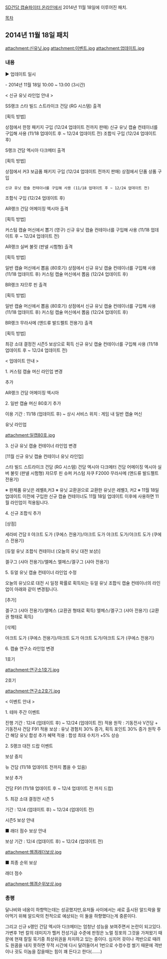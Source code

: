 [[SD건담 캡슐파이터 온라인]]에서 2014년 11월 18일에 이루어진 패치.

[[목차]]

== 2014년 11월 18일 패치 ==

attachment:신유닛.jpg
attachment:이벤트.jpg
attachment:업데이트.jpg

=== 내용 ===


▶ 업데이트 일시

- 2014년 11월 18일 10:00 ~ 13:00 (3시간)


< 신규 유닛 라인업 안내 >

SS랭크 스타 빌드 스트라이크 건담 (RG 시스템) 출격

[획득 방법]

상점에서 한정 패키지 구입 (12/24 업데이트 전까지 판매)
신규 유닛 캡슐 컨테이너를 구입해 사용 (11/18 업데이트 후 ~ 12/24 업데이트 전)
조합식 구입 (12/24 업데이트 후)

S랭크 건담 엑시아 다크메터 출격

[획득 방법]

상점에서 커3 보급품 패키지 구입 (12/24 업데이트 전까지 판매)
상점에서 단품 상품 구입
 신규 유닛 캡슐 컨테이너를 구입해 사용 (11/18 업데이트 후 ~ 12/24 업데이트 전)
조합식 구입 (12/24 업데이트 후)

AR랭크 건담 어메이징 엑시아 출격

[획득 방법]

커스텀 캡슐 머신에서 뽑기 (영구)
신규 유닛 캡슐 컨테이너를 구입해 사용 (11/18 업데이트 후 ~ 12/24 업데이트 전)

AR랭크 실버 불릿 (판넬 시험형) 출격

[획득 방법]

일반 캡슐 머신에서 뽑음 (80호기)
상점에서 신규 유닛 캡슐 컨테이너를 구입해 사용 (11/18 업데이트 후)
커스텀 캡슐 머신에서 뽑음 (12/24 업데이트 후)

BR랭크 쟈므루 핀 출격

[획득 방법]

일반 캡슐 머신에서 뽑음 (80호기)
상점에서 신규 유닛 캡슐 컨테이너를 구입해 사용 (11/18 업데이트 후)
커스텀 캡슐 머신에서 뽑음 (12/24 업데이트 후)

BR랭크 무라사메 (앤드류 발드펠트 전용기)  출격

[획득 방법]

최강 소대 결정전 시즌5 보상으로 획득 
신규 유닛 캡슐 컨테이너를 구입해 사용 (11/18 업데이트 후 ~ 12/24 업데이트 전)


< 업데이트 안내 >

1. 커스텀 캡슐 머신 라인업 변경

추가

AR랭크 건담 어메이징 엑시아  

2. 일반 캡슐 머신 80호기 추가

이용 기간 : 11/18 (업데이트 후) ~ 상시
서비스 위치 : 게임 내 일반 캡슐 머신

유닛 라인업

attachment:일캡80호.jpg

3. 신규 유닛 캡슐 컨테이너 라인업 변경

[11월 신규 유닛 캡슐 컨테이너 유닛 라인업]

스타 빌드 스트라이크 건담 (RG 시스템)         
건담 엑시아 다크메터         
건담 어메이징 엑시아         
실버 불릿 (판넬 시험형)         
쟈므루 핀         
슈퍼 커스텀 자쿠 F2000         
무라사메 (앤드류 발드펠트 전용기)          

※ 완제품 유닛은 레벨8,커3
※ 유닛 교환권으로 교환한 유닛은 레벨3, 커2
※ 11월 18일 업데이트 이전에 구입한 신규 캡슐 컨테이너도 11월 18일 업데이트 이후에 사용하면 11월 라인업이 적용됩니다.

4. 신규 조합식 추가

[상점]

세라비 건담 II
야크트 도가 (쿠에스 전용기)/야크트 도가 
야크트 도가/야크트 도가 (쿠에스 전용기)

[듀얼 유닛 조합식 컨테이너 (오늘의 유닛 대전 보상)]

겔구그 (샤아 전용기)/엘메스
엘메스/겔구그 (샤아 전용기)

5. 듀얼 유닛 캡슐 컨테이너 라인업 수정

오늘의 유닛으로 대전 시 일정 확률로 획득되는 듀얼 유닛 조합식 캡슐 컨테이너의 라인업이 아래와 같이 변경됩니다.

[추가]

겔구그 (샤아 전용기)/엘메스 (교환권 형태로 획득)
엘메스/겔구그 (샤아 전용기) (교환권 형태로 획득)

[삭제]

야크트 도가 (쿠에스 전용기)/야크트 도가 
야크트 도가/야크트 도가 (쿠에스 전용기)

6. 캡슐 연구소 라인업 변경

1호기

attachment:연구소1호기.jpg

2호기

attachment:연구소2호기.jpg

< 이벤트 안내 >

1. 테마 주간 이벤트

진행 기간 : 12/4 (업데이트 후) ~ 12/24 (업데이트 전)
적용 원작 : 기동전사 V건담 + 기동전사 건담 F91
적용 보상 : 유닛 경험치 30% 증가, 획득 포인트 30% 증가
원작 주간 해당 유닛 합성 추가 혜택 적용 : 합성 최대 수치가 +5% 상승

2. S랭크 대전 드랍 이벤트

보상 중지

뉴 건담 (11/18 업데이트 전까지 뽑을 수 있음)

보상 추가

건담 F91 (11/18 업데이트 후 ~ 12/4 업데이트 전 까지 드랍)

5. 최강 소대 결정전 시즌 5

기간 : 12/4 (업데이트 후) ~ 12/24 (업데이트 전)

시즌5 보상 안내

■ 래더 점수 보상 안내

보상 기간 : 12/4 (업데이트 후) ~ 12/24 (업데이트 전)

attachment:웹겜래더보상.jpg

■ 최종 순위 보상

래더 점수

attachment:웹겜순위보상.jpg

=== 총평 ===

달나비와 네옹이 하향먹는데는 성공했지만,유저들 사이에서는 새로 출시된 알드락을 팔아먹기 위해
알드락의 천적으로 예상되는 이 둘을 하향했다는게 중론이다.

그리고 신규 s랭인 건담 엑시아 다크메터는 엄청난 성능을 보여주면서 논란이 되고있다.
가변후 1번 칼의 데미지가 헬커 전성기급 수준에 판정은 노멀 징포의 그것을 가져왔기 때문에
현재 칼질 묵기중 최상위권을 차지하고 있는 중이다.
심지어 굇이나 격반으로 때려도 원콤을 내지 못하면 무적 시간에 다시 달려들어서 1번으로
수컹수컹 썰기 때문에 격반이나 굇도 이놈을 잡을때는 힘이 꽤 든다고 한다(.......)
